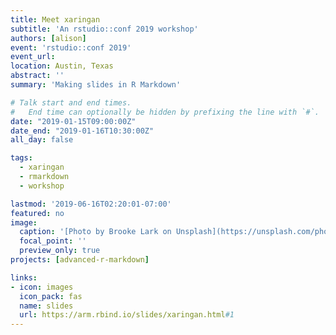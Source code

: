 ```yaml
---
title: Meet xaringan
subtitle: 'An rstudio::conf 2019 workshop'
authors: [alison]
event: 'rstudio::conf 2019'
event_url:
location: Austin, Texas
abstract: ''
summary: 'Making slides in R Markdown'

# Talk start and end times.
#   End time can optionally be hidden by prefixing the line with `#`.
date: "2019-01-15T09:00:00Z"
date_end: "2019-01-16T10:30:00Z"
all_day: false

tags:
  - xaringan
  - rmarkdown
  - workshop

lastmod: '2019-06-16T02:20:01-07:00'
featured: no
image:
  caption: '[Photo by Brooke Lark on Unsplash](https://unsplash.com/photos/4J059aGa5s4)'
  focal_point: ''
  preview_only: true
projects: [advanced-r-markdown]

links:
- icon: images
  icon_pack: fas
  name: slides
  url: https://arm.rbind.io/slides/xaringan.html#1
---
```

